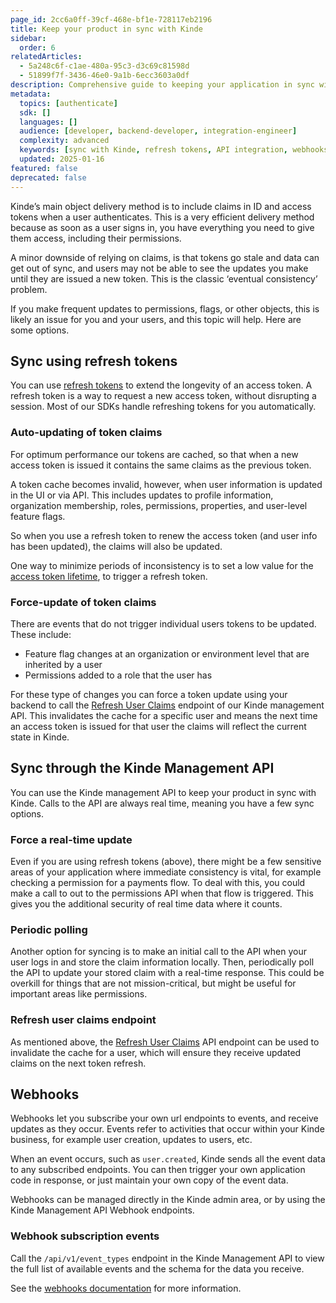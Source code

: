 ```yaml
---
page_id: 2cc6a0ff-39cf-468e-bf1e-728117eb2196
title: Keep your product in sync with Kinde
sidebar:
  order: 6
relatedArticles:
  - 5a248c6f-c1ae-480a-95c3-d3c69c81598d
  - 51899f7f-3436-46e0-9a1b-6ecc3603a0df
description: Comprehensive guide to keeping your application in sync with Kinde using refresh tokens, API calls, and webhooks for real-time data consistency.
metadata:
  topics: [authenticate]
  sdk: []
  languages: []
  audience: [developer, backend-developer, integration-engineer]
  complexity: advanced
  keywords: [sync with Kinde, refresh tokens, API integration, webhooks, token claims, real-time sync]
  updated: 2025-01-16
featured: false
deprecated: false
---
```


Kinde’s main object delivery method is to include claims in ID and access tokens when a user authenticates. This is a very efficient delivery method because as soon as a user signs in, you have everything you need to give them access, including their permissions.

A minor downside of relying on claims, is that tokens go stale and data can get out of sync, and users may not be able to see the updates you make until they are issued a new token. This is the classic ‘eventual consistency’ problem.

If you make frequent updates to permissions, flags, or other objects, this is likely an issue for you and your users, and this topic will help. Here are some options.

## Sync using refresh tokens

You can use [refresh tokens](/build/tokens/refresh-tokens/) to extend the longevity of an access token. A refresh token is a way to request a new access token, without disrupting a session. Most of our SDKs handle refreshing tokens for you automatically.

### Auto-updating of token claims

For optimum performance our tokens are cached, so that when a new access token is issued it contains the same claims as the previous token.

A token cache becomes invalid, however, when user information is updated in the UI or via API. This includes updates to profile information, organization membership, roles, permissions, properties, and user-level feature flags.

So when you use a refresh token to renew the access token (and user info has been updated), the claims will also be updated.

One way to minimize periods of inconsistency is to set a low value for the [access token lifetime](/build/tokens/configure-tokens/), to trigger a refresh token.

### Force-update of token claims

There are events that do not trigger individual users tokens to be updated. These include:

- Feature flag changes at an organization or environment level that are inherited by a user
- Permissions added to a role that the user has

For these type of changes you can force a token update using your backend to call the [Refresh User Claims](/kinde-apis/management#tag/users/post/api/v1/users/{user_id}/refresh_claims) endpoint of our Kinde management API. This invalidates the cache for a specific user and means the next time an access token is issued for that user the claims will reflect the current state in Kinde.

## Sync through the Kinde Management API

You can use the Kinde management API to keep your product in sync with Kinde. Calls to the API are always real time, meaning you have a few sync options.

### Force a real-time update

Even if you are using refresh tokens (above), there might be a few sensitive areas of your application where immediate consistency is vital, for example checking a permission for a payments flow. To deal with this, you could make a call to out to the permissions API when that flow is triggered. This gives you the additional security of real time data where it counts.

### Periodic polling

Another option for syncing is to make an initial call to the API when your user logs in and store the claim information locally. Then, periodically poll the API to update your stored claim with a real-time response. This could be overkill for things that are not mission-critical, but might be useful for important areas like permissions.

### Refresh user claims endpoint

As mentioned above, the [Refresh User Claims](/kinde-apis/management#tag/users/post/api/v1/users/{user_id}/refresh_claims) API endpoint can be used to invalidate the cache for a user, which will ensure they receive updated claims on the next token refresh.

## Webhooks

Webhooks let you subscribe your own url endpoints to events, and receive updates as they occur. Events refer to activities that occur within your Kinde business, for example user creation, updates to users, etc.

When an event occurs, such as `user.created`, Kinde sends all the event data to any subscribed endpoints. You can then trigger your own application code in response, or just maintain your own copy of the event data.

Webhooks can be managed directly in the Kinde admin area, or by using the Kinde Management API Webhook endpoints.

### Webhook subscription events

Call the `/api/v1/event_types` endpoint in the Kinde Management API to view the full list of available events and the schema for the data you receive.

See the [webhooks documentation](/integrate/webhooks/about-webhooks/) for more information.
